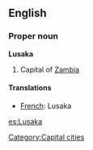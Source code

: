 ==English==

===Proper noun===
'''Lusaka'''
# Capital of [[Zambia]]

====Translations====

*[[French]]: Lusaka

[[Category:Capital cities]]
[[es:Lusaka]]
